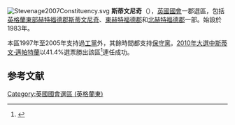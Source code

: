 [[File:Stevenage2007Constituency.svg|right]]
'''斯蒂文尼奇'''（{{lang-en|Stevenage}}），[[英國|英國]][[英國國會|國會]]一郡選區，包括[[英格蘭|英格蘭]][[英格蘭東|東部]][[赫特福德郡|赫特福德郡]][[斯蒂文尼奇|斯蒂文尼奇]]、[[東赫特福德郡|東赫特福德郡]]和[[北赫特福德郡|北赫特福德郡]]一部。始設於1983年。

本區1997年至2005年支持過[[工黨_(英國)|工黨]]外，其餘時間都支持[[保守黨_(英國)|保守黨]]。[[2010年英國大選|2010年大選中]][[斯蒂文·邁帕特蘭|斯蒂文·邁帕特蘭]]以41.4%選票勝出該區<ref name="">{{cite news
|publisher=[[英國廣播公司|英國廣播公司]]
|date=2010年5月7日
|title=Election 2010/Constituency/Stevenage
|url=http://news.bbc.co.uk/1/shared/election2010/results/constituency/e26.stm
|accessdate=2010年6月18日
|archive-date=2010年4月14日
|archive-url=https://web.archive.org/web/20100414102601/http://news.bbc.co.uk/1/shared/election2010/results/constituency/e26.stm
|dead-url=no
}}</ref>連任成功。

==参考文献==
<div class="references-small">
<references></references>
</div>
[[Category:英國國會選區_(英格蘭東)|Category:英國國會選區 (英格蘭東)]]
{{DEFAULTSORT:Stevenage (UK Parliament constituency)}}